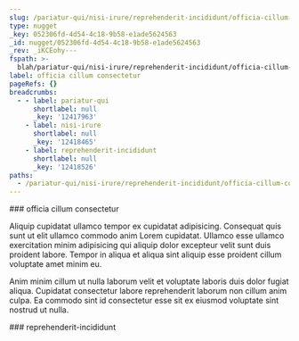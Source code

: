 ```yaml
---
slug: /pariatur-qui/nisi-irure/reprehenderit-incididunt/officia-cillum-consectetur
type: nugget
_key: 052306fd-4d54-4c18-9b58-e1ade5624563
_id: nugget/052306fd-4d54-4c18-9b58-e1ade5624563
_rev: _iKCEohy---
fspath: >-
  blah/pariatur-qui/nisi-irure/reprehenderit-incididunt/officia-cillum-consectetur.md
label: officia cillum consectetur
pageRefs: {}
breadcrumbs:
  - - label: pariatur-qui
      shortlabel: null
      _key: '12417963'
    - label: nisi-irure
      shortlabel: null
      _key: '12418465'
    - label: reprehenderit-incididunt
      shortlabel: null
      _key: '12418526'
paths:
  - /pariatur-qui/nisi-irure/reprehenderit-incididunt/officia-cillum-consectetur
---
```


<NuggetArea>
<Nugget slug="/pariatur-qui/nisi-irure/reprehenderit-incididunt/officia-cillum-consectetur" type="nugget" _key="052306fd-4d54-4c18-9b58-e1ade5624563" _id="nugget/052306fd-4d54-4c18-9b58-e1ade5624563" _rev="_iKCEohy---" fspath="blah/pariatur-qui/nisi-irure/reprehenderit-incididunt/officia-cillum-consectetur.md" label="officia cillum consectetur" paths="/pariatur-qui/nisi-irure/reprehenderit-incididunt/officia-cillum-consectetur">
<NuggetBody>
### officia cillum consectetur

Aliquip cupidatat ullamco tempor ex cupidatat adipisicing. Consequat quis sunt ut elit ullamco commodo anim Lorem cupidatat. Ullamco esse ullamco exercitation minim adipisicing qui aliquip dolor excepteur velit sunt duis proident labore. Tempor in aliqua et aliqua sint aliquip esse proident cillum voluptate amet minim eu.

Anim minim cillum ut nulla laborum velit et voluptate laboris duis dolor fugiat aliqua. Cupidatat consectetur labore reprehenderit laborum non cillum anim culpa. Ea commodo sint id consectetur esse sit ex eiusmod voluptate sint nostrud ut nulla.

</NuggetBody>
<Breadcrumbs>
<Crumbs>
<Crumb _key="12417963" label="pariatur-qui" /><Crumb _key="12418465" label="nisi-irure" /><Crumb _key="12418526" label="reprehenderit-incididunt" />
</Crumbs>
</Breadcrumbs>
</Nugget>

<NuggetsInbound>
</NuggetsInbound>
<NuggetsOutbound>
</NuggetsOutbound>
</NuggetArea>
<PassagesInbound>
<Passage direction="inbound" type="passage" _key="12418526" _id="passage/12418526" _rev="_iKCEohq--A" label="reprehenderit-incididunt" passage="reprehenderit-incididunt" fspath="blah/pariatur-qui/nisi-irure/reprehenderit-incididunt" paths="/pariatur-qui/nisi-irure/reprehenderit-incididunt" slug="/pariatur-qui/nisi-irure/reprehenderit-incididunt">
<NuggetBody>
### reprehenderit-incididunt

</NuggetBody>
<Breadcrumbs>
<Crumbs>
<Crumb _key="12417963" label="pariatur-qui" /><Crumb _key="12418465" label="nisi-irure" />
</Crumbs>
</Breadcrumbs>
</Passage>

</PassagesInbound>
<PassagesOutbound>
</PassagesOutbound>